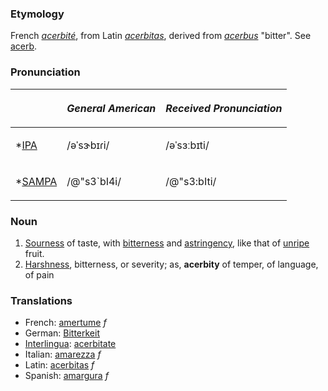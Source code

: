===Etymology===
French ''[[acerbité]]'', from Latin ''[[acerbitas]]'', derived from ''[[acerbus]]'' "bitter". See [[acerb]].
===Pronunciation===
{| border=1 cellpadding=5
! !! ''General American'' !! ''Received Pronunciation''
|- 
| *[[w:IPA|IPA]] || /əˈsɝbɪɾi/ || /əˈsɜːbɪti/
|-
| *[[w:SAMPA|SAMPA]] || /@"s3`bI4i/ || /@"s3:bIti/
|}
===Noun===
#[[Sourness]] of taste, with [[bitterness]] and [[astringency]], like that of [[unripe]] fruit.
#[[Harshness]], bitterness, or severity; as, '''acerbity''' of temper, of language, of pain 
===Translations===
*French: [[amertume]] ''f''
*German: [[Bitterkeit]] 
*[[Interlingua]]: [[acerbitate]] 
*Italian: [[amarezza]] ''f''
*Latin: [[acerbitas]] ''f''
*Spanish: [[amargura]] ''f''
